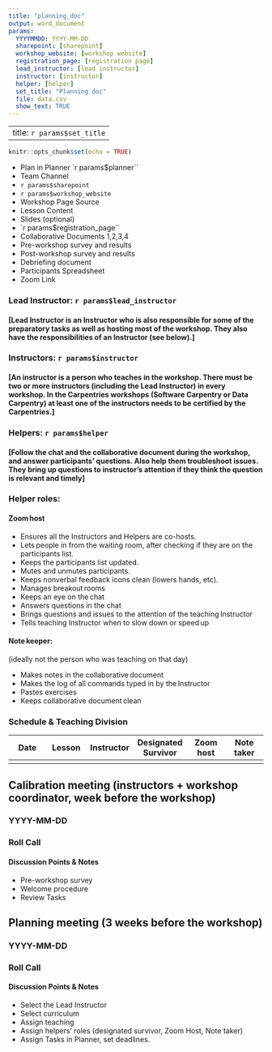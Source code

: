 ```yaml
---
title: "planning_doc"
output: word_document
params:
  YYYYMMDD: YYYY-MM-DD
  sharepoint: [sharepoint]
  workshop_website: [workshop website]
  registration_page: [registration page]
  lead_instructor: [lead instructor]
  instructor: [instructor]
  helper: [helper]
  set_title: "Planning doc"
  file: data.csv
  show_text: TRUE
---
```


---
title: `r params$set_title`
---
```r
knitr::opts_chunk$set(echo = TRUE)
```

* Plan in Planner `r params$planner`` 
* Team Channel 
* `r params$sharepoint`
* `r params$workshop_website ` 
* Workshop Page Source 
* Lesson Content 
* Slides (optional) 
* `r params$registration_page`` 
* Collaborative Documents 1,2,3,4 
* Pre-workshop survey and results 
* Post-workshop survey and results 
* Debriefing document 
* Participants Spreadsheet 
* Zoom Link 

### Lead Instructor:  `r params$lead_instructor`

#### [Lead Instructor is an Instructor who is also responsible for some of the preparatory tasks as well as hosting most of the workshop. They also have the responsibilities of an Instructor (see below).]  

### Instructors:  `r params$instructor`

#### [An instructor is a person who teaches in the workshop. There must be two or more instructors (including the Lead Instructor) in every workshop. In the Carpentries workshops (Software Carpentry or Data Carpentry) at least one of the instructors needs to be certified by the Carpentries.]  

### Helpers: `r params$helper`

#### [Follow the chat and the collaborative document during the workshop, and answer participants’ questions. Also help them troubleshoot issues. They bring up questions to instructor’s attention if they think the question is relevant and timely]  
 

### Helper roles:  

#### Zoom host  

* Ensures all the Instructors and Helpers are co-hosts.  
* Lets people in from the waiting room, after checking if they are on the participants list.  
* Keeps the participants list updated.  
* Mutes and unmutes participants.  
* Keeps nonverbal feedback icons clean (lowers hands, etc).  
* Manages breakout rooms  
* Keeps an eye on the chat  
* Answers questions in the chat  
* Brings questions and issues to the attention of the teaching Instructor  
* Tells teaching Instructor when to slow down or speed up  

#### Note keeper:  
(ideally not the person who was teaching on that day)   

* Makes notes in the collaborative document  
* Makes the log of all commands typed in by the Instructor  
* Pastes exercises  
* Keeps collaborative document clean  

### Schedule & Teaching Division 

| Date | Lesson | Instructor | Designated Survivor | Zoom host | Note taker |
|---|---|---|---|---|---|
|   |   |   |   |   |   |  
    
	
## Calibration meeting (instructors + workshop coordinator, week before the workshop) 

### YYYY-MM-DD

### Roll Call 

#### Discussion Points & Notes 

* Pre-workshop survey 
* Welcome procedure 
* Review Tasks 

## Planning meeting (3 weeks before the workshop) 

### YYYY-MM-DD 

### Roll Call 

#### Discussion Points & Notes 

* Select the Lead Instructor  
* Select curriculum  
* Assign teaching  
* Assign helpers’ roles (designated survivor, Zoom Host, Note taker)  
* Assign Tasks in Planner, set deadlines. 


